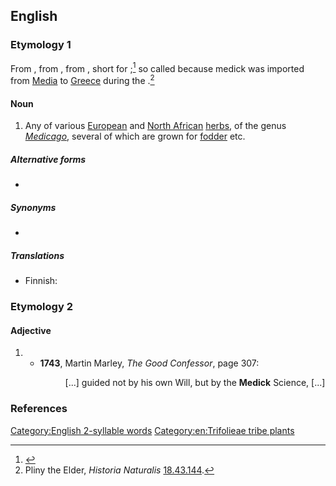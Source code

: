 ==English==

===Etymology 1===
From {{inh|en|enm|medike}}, from {{der|en|la|mēdica}}, from {{der|en|grc|μηδίκη}}, short for {{m|grc|Μηδικὴ πόα||Median grass}};<ref>{{R:OED Online}}</ref> so called because medick was imported from [[Media]] to [[Greece]] during the {{w|Greco-Persian Wars}}.<ref>Pliny the Elder, ''Historia Naturalis'' [[s:la:Naturalis Historia/Liber XVIII#XLIII|18.43.144]].</ref>

====Noun====
{{wikipedia}}
{{en-noun}}

# Any of various [[European]] and [[North African]] [[herb]]s, of the genus ''[[Medicago]]'', several of which are grown for [[fodder]] etc.

=====Alternative forms=====
* {{l|en|medic}}

=====Synonyms=====
* {{l|en|burclover}}

=====Translations=====
{{trans-top|plant of the genus ''Medicago''}}
* Finnish: {{t+|fi|mailanen}}
{{trans-mid}}
{{trans-bottom}}

===Etymology 2===


====Adjective====
{{en-adj|-}}

# {{obsolete spelling of|medic||medical|lang=en}}
#* '''1743''', Martin Marley, ''The Good Confessor'', page 307:
#*: [...] guided not by his own Will, but by the '''Medick''' Science, [...]

===References===
<references/>

[[Category:English 2-syllable words]]
[[Category:en:Trifolieae tribe plants]]